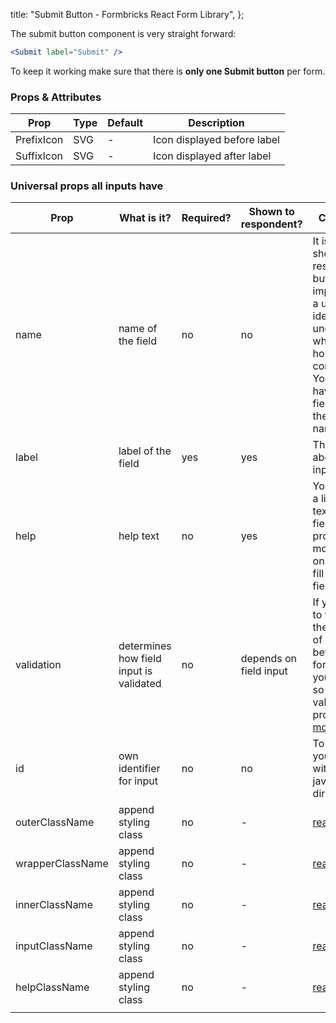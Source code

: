 
  title: "Submit Button - Formbricks React Form Library",
};

The submit button component is very straight forward:

```jsx
<Submit label="Submit" />
```

To keep it working make sure that there is **only one Submit button** per form.

### Props & Attributes

| Prop       | Type | Default | Description                 |
| ---------- | ---- | ------- | --------------------------- |
| PrefixIcon | SVG  | -       | Icon displayed before label |
| SuffixIcon | SVG  | -       | Icon displayed after label  |

### Universal props all inputs have

| Prop             | What is it?                             | Required? | Shown to respondent?   | Comment                                                                                                                                                                 |
| ---------------- | --------------------------------------- | --------- | ---------------------- | ----------------------------------------------------------------------------------------------------------------------------------------------------------------------- |
| name             | name of the field                       | no        | no                     | It is not shown to respondents but important as a unique identifier to understand which field holds what content. You cannot have two fields with the same name.        |
| label            | label of the field                      | yes       | yes                    | The label above the input                                                                                                                                               |
| help             | help text                               | no        | yes                    | You can add a little help text to each field to provide more detail on how to fill out the field.                                                                       |
| validation       | determines how field input is validated | no        | depends on field input | If you want to validate the content of a field before the form is sent, you can do so with the validation prop. [read more](/docs/react-form-library/validation-errors) |
| id               | own identifier for input                | no        | no                     | To target your input with css or javascript directly                                                                                                                    |
| outerClassName   | append styling class                    | no        | -                      | [read more](/docs/react-form-library/style-tailwind)                                                                                                                    |
| wrapperClassName | append styling class                    | no        | -                      | [read more](/docs/react-form-library/style-tailwind)                                                                                                                    |
| innerClassName   | append styling class                    | no        | -                      | [read more](/docs/react-form-library/style-tailwind)                                                                                                                    |
| inputClassName   | append styling class                    | no        | -                      | [read more](/docs/react-form-library/style-tailwind)                                                                                                                    |
| helpClassName    | append styling class                    | no        | -                      | [read more](/docs/react-form-library/style-tailwind)                                                                                                                    |
|  |

